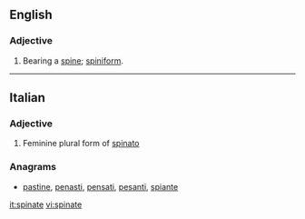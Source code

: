 ==English==

===Adjective===
{{en-adj}}

# Bearing a [[spine]]; [[spiniform]].

{{Webster 1913}}

----

==Italian==

===Adjective===
{{head|it|adjective form}}

# Feminine plural form of [[spinato]]

===Anagrams===
* [[pastine#Italian|pastine]], [[penasti#Italian|penasti]], [[pensati#Italian|pensati]], [[pesanti#Italian|pesanti]], [[spiante#Italian|spiante]]

[[it:spinate]]
[[vi:spinate]]